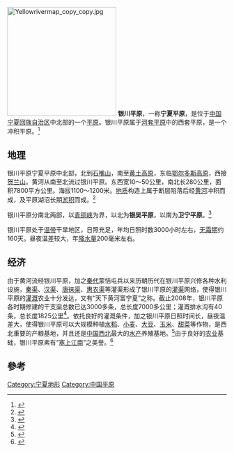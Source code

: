 [[File:Yellowrivermap_copy_copy.jpg|250px]]
'''银川平原'''，一称'''宁夏平原'''，是位于[[中国|中国]][[宁夏回族自治区|宁夏回族自治区]]中北部的一个[[平原|平原]]。银川平原属于[[河套平原|河套平原]]中的西套平原，是一个冲积平原。<ref>{{Cite news |url=https://epaper.gmw.cn/gmrb/html/2017-01/28/nw.D110000gmrb_20170128_3-03.htm |title=银川平原：出门就是“博物馆”-光明日报-光明网 |accessdate=2021-11-23}}</ref>

==地理==
银川平原宁夏平原中北部，北到[[石嘴山|石嘴山]]，南至[[黄土高原|黄土高原]]，东临[[鄂尔多斯高原|鄂尔多斯高原]]，西接[[贺兰山|贺兰山]]。黄河从南至北流过银川平原。东西宽10～50公里，南北长280公里，面积7800平方公里。海拔1100～1200米。[[地质|地质]]构造上属于断层陷落后经[[黄河|黄河]]冲积而成，及平原湖沼长期[[淤积|淤积]]而成。<ref>{{Cite news |url=http://www.xinhuanet.com/photo/2018-07/01/c_129905026.htm |title=塞上湖城 重构“城市之肺”_图片频道_新华网 |accessdate=2021-11-23}}</ref>

银川平原分南北两部，以[[青铜峡|青铜峡]]为界，以北为'''银吴平原'''，以南为'''卫宁平原'''。<ref>{{Cite news |url=https://www.chinanews.com.cn/cul/2017/10-12/8350796.shtml |title=凭这5点 宁夏引黄古灌区获评世界灌溉工程遗产-中新网 |accessdate=2021-11-23}}</ref>

银川平原处于[[温带|温带]]干旱地区，日照充足，年均日照时数3000小时左右，[[无霜期|无霜期]]约160天。昼夜温差较大，年[[降水量|降水量]]200毫米左右。

==经济==
由于黄河流经银川平原，加之[[秦代|秦代]]蒙恬屯兵以来历朝历代在银川平原兴修各种水利设施，[[秦渠|秦渠]]、[[汉渠|汉渠]]、[[唐徕渠|唐徕渠]]、[[惠农渠|惠农渠]]等灌渠形成了银川平原的[[灌渠|灌渠]]网络，使得银川平原的[[灌溉|灌溉]]农业十分发达，又有“天下黄河富宁夏”之称。截止2008年，银川平原各时期修建的干支渠总数已达3000多条，总长度7000多公里；灌溉排水沟有40条，总长度1825公里<ref>{{cite news |author1=姜雪城 |title=宁夏辉煌50年 |url=http://www.gov.cn/jrzg/2008-09/22/content_1101774.htm |accessdate=2020-05-30 |work=中央政府门户网站 |agency=新华社 |archive-date=2008-09-25 |archive-url=https://web.archive.org/web/20080925010428/http://www.gov.cn/jrzg/2008-09/22/content_1101774.htm |dead-url=no }}</ref>。依托良好的灌溉条件，加之银川平原日照时间长，昼夜温差大，使得银川平原可以大规模种植[[水稻|水稻]]、[[小麦|小麦]]、[[大豆|大豆]]、[[玉米|玉米]]、[[甜菜|甜菜]]等作物，是西北重要的产粮基地，并且还是[[中国西北|中国西北]]最大的[[水产|水产]]养殖基地。<ref>{{Cite news |url=http://www.ce.cn/xwzx/gnsz/gdxw/201809/20/t20180920_30355377.shtml |title=这里是"塞上江南"！今天，她迎来六十周年大庆_中国经济网——国家经济门户 |accessdate=2021-11-23}}</ref>由于良好的[[农业|农业]]基础，银川平原素有“[[塞上江南|塞上江南]]”之美誉。<ref>{{Cite news |url=http://news.china.com.cn/2021-09/24/content_77771144_5.htm |title=“塞上江南”庆丰收_新闻中心_中国网 |accessdate=2021-11-23}}</ref>

== 參考 ==
{{reflist}}
{{中国平原}}
[[Category:宁夏地形|Category:宁夏地形]]
[[Category:中国平原|Category:中国平原]]